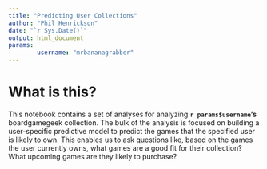 ```yaml
---
title: "Predicting User Collections"
author: "Phil Henrickson"
date: "`r Sys.Date()`"
output: html_document
params:
        username: "mrbananagrabber"
---
```


# What is this? {-}

This notebook contains a set of analyses for analyzing **`r params$username`'s** boardgamegeek collection. The bulk of the analysis is focused on building a user-specific predictive model to predict the games that the specified user is likely to own. This enables us to ask questions like, based on the games the user currently owns, what games are a good fit for their collection? What upcoming games are they likely to purchase?
